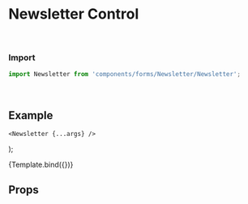 
<Meta title="Forms/Newsletter" component={Newsletter} />

# Newsletter Control


<br />

### Import
```javascript
import Newsletter from 'components/forms/Newsletter/Newsletter';
```

<br />

## Example


    <Newsletter {...args} />
);

<Canvas withSource="open">
	<Story
		name="Newsletter"
        args={{}}
	>
		{Template.bind({})}
	</Story>  
</Canvas>

<br />

## Props
<ArgsTable story="Newsletter" />